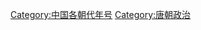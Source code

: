 {{Catnav|頁面分類|历史|年号|中国年号}}
{{Catnav|頁面分類|历史|各國歷史|中国历史|中国年号}}
{{Catnav|頁面分類|...|中国朝代|隋唐|唐朝}}

[[Category:中国各朝代年号|Category:中国各朝代年号]]
[[Category:唐朝政治|Category:唐朝政治]]